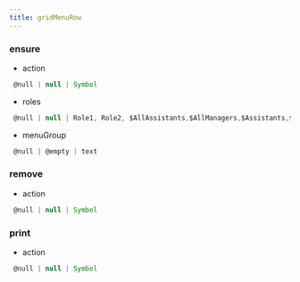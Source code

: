 ```yaml
---
title: gridMenuRow
---
```


### ensure

- action
```js 
 @null | null | Symbol
```
- roles
```js 
 @null | null | Role1, Role2, $AllAssistants,$AllManagers,$Assistants,$GrandManager,$Manager,$Public,$Self...
```
- menuGroup
```js 
 @null | @empty | text
```

### remove

- action
```js 
 @null | null | Symbol
```

### print

- action
```js 
 @null | null | Symbol
```

